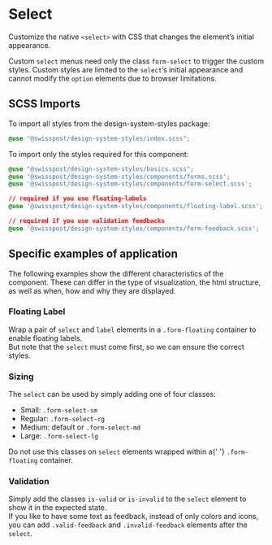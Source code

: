
<Meta title="Components/Select" />

# Select

<p class="lead">
  Customize the native <code>&lt;select&gt;</code> with CSS that changes the element’s initial
  appearance.
</p>

Custom `select` menus need only the class `form-select` to trigger the custom styles. Custom styles are limited to the `select`’s initial appearance and cannot modify the `option` elements due to browser limitations.

<Canvas>
  <Story id="components-select--default" />
</Canvas>
<ArgsTable story="^" />

## SCSS Imports

To import all styles from the design-system-styles package:

```css dark
@use "@swisspost/design-system-styles/index.scss";
```

To import only the styles required for this component:

```css dark
@use "@swisspost/design-system-styles/basics.scss";
@use '@swisspost/design-system-styles/components/forms.scss';
@use '@swisspost/design-system-styles/components/form-select.scss';

// required if you use floating-labels
@use '@swisspost/design-system-styles/components/floating-label.scss';

// required if you use validation feedbacks
@use '@swisspost/design-system-styles/components/form-feedback.scss';
```

## Specific examples of application

The following examples show the different characteristics of the component. These can differ in the type of visualization, the html structure, as well as when, how and why they are displayed.

### Floating Label

Wrap a pair of `select` and `label` elements in a `.form-floating` container to enable floating labels.<br/>
But note that the `select` must come first, so we can ensure the correct styles.

<Canvas>
  <Story id="components-select--floating-label" />
</Canvas>

### Sizing

The `select` can be used by simply adding one of four classes:

- Small: `.form-select-sm`
- Regular: `.form-select-rg`
- Medium: default or `.form-select-md`
- Large: `.form-select-lg`

<div class="alert alert-info alert-md">
  Do not use this classes on <code>select</code> elements wrapped within a{' '}
  <code>.form-floating</code> container.
</div>

<Canvas>
  <Story id="components-select--size" />
</Canvas>

### Validation

Simply add the classes `is-valid` or `is-invalid` to the `select` element to show it in the expected state.<br/>
If you like to have some text as feedback, instead of only colors and icons, you can add `.valid-feedback` and `.invalid-feedback` elements after the `select`.

<Canvas>
  <Story id="components-select--validation" />
</Canvas>
